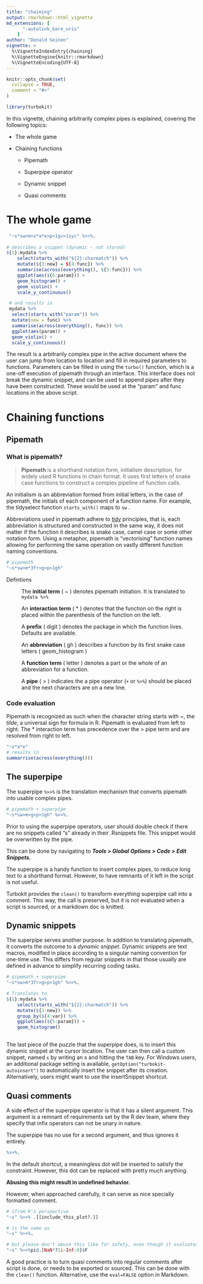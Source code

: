 ```yaml
---
title: "chaining"
output: rmarkdown::html_vignette
md_extensions: [ 
      "-autolink_bare_uris" 
    ]
author: "Donald Seinen"
vignette: >
  %\VignetteIndexEntry{chaining}
  %\VignetteEngine{knitr::rmarkdown}
  %\VignetteEncoding{UTF-8}
---
```


```r
knitr::opts_chunk$set(
  collapse = TRUE,
  comment = "#>"
)
```

```r
library(turbokit)
```

In this vignette, chaining arbitrarily complex pipes is explained, covering the following topics:

-   The whole game

-   Chaining functions

    -   Pipemath

    -   Superpipe operator

    -   Dynamic snippet

    -   Quasi comments

# The whole game

```r
 "~s*sw>m>z*a*e>p>1gv>1syc" %>>%.
 
# describes a snippet (dynamic - not stored)
${1}:mydata %>%
    select(starts_with("${2}:charmatch")) %>%
    mutate(${3:new} = ${4:func}) %>%
    summarise(across(everything(), ${5:func})) %>%
    ggplot(aes(${6:param})) +
    geom_histogram() +
    geom_violin() +
    scale_y_continuous()

 # and results in 
 mydata %>%
  select(starts_with("param")) %>%
  mutate(new = func) %>%
  summarise(across(everything(), func)) %>%
  ggplot(aes(param)) +
  geom_violin() +
  scale_y_continuous()
```

The result is a arbitrarily complex pipe in the active document where the user can jump from location to location and fill in required parameters to functions. Parameters can be filled in using the `turbo()` function, which is a one-off execution of pipemath through an interface. This interface does not break the dynamic snippet, and can be used to append pipes after they have been constructed. These would be used at the "param" and func locations in the above script.

# Chaining functions

## Pipemath

### What is pipemath?

> **Pipemath** is a shorthand notation form, initialism description, for widely used R functions in chain format. It uses first letters of snake case functions to construct a complex pipeline of function calls.

An initialism is an abbreviation formed from initial letters, in the case of pipemath, the initials of each component of a function name. For example, the tidyselect function `starts_with()` maps to `sw` .

Abbreviations used in pipemath adhere to [tidy](https://www.jstatsoft.org/article/view/v059i10) principles, that is, each abbreviation is structured and constructed in the same way, it does not matter if the function it describes is snake case, camel case or some other notation form. Using a metaphor, pipemath is "vectorising" function names allowing for performing the same operation on vastly different function naming conventions.

```r
# pipemath
"~s*sw>m*3fr>g>p>1gh"

```

Defintions

:   The **initial term** ( \~ ) denotes pipemath initiation. It is translated to `mydata %>%`

:   An **interaction term** ( \* ) denotes that the function on the right is placed within the parenthesis of the function on the left.

:   A **prefix** ( digit ) denotes the package in which the function lives. Defaults are available.

:   An **abbreviation** ( gh ) describes a function by its first snake case letters ( geom_histogram )

:   A **function term** ( letter ) denotes a part or the whole of an abbreviation for a function.

:   A **pipe** ( \> ) indicates the a pipe operator (`+` or `%>%`) should be placed and the next characters are on a new line.

### Code evaluation

Pipemath is recognized as such when the character string starts with \~, the *tilde*, a universal sign for formula in R. Pipemath is evaluated from left to right. The \* interaction term has precedence over the \> pipe term and are resolved from right to left.

```r
"~z*a*e"
# results in 
summarrise(across(everything()))
```

## The superpipe

The superpipe `%>>%` is the translation mechanism that converts pipemath into usable complex pipes.

```r
# pipemath + superpipe
"~s*sw>m>g>p>1gh" %>>%.
```

Prior to using the superpipe operators, user should double check if there are no snippets called "s" already in their .Rsnippets file. This snippet would be overwritten by the pipe.

This can be done by navigating to ***Tools \> Global Options \> Code \> Edit Snippets.***

The superpipe is a handy function to insert complex pipes, to reduce long text to a shorthand format. However, to have remnants of it left in the script is not useful.

Turbokit provides the `clean()` to transform everything superpipe call into a comment. This way, the call is preserved, but it is not evaluated when a script is sourced, or a markdown doc is knitted.

## Dynamic snippets

The superpipe serves another purpose. In addition to translating pipemath, it converts the outcome to a *dynamic snippet*. Dynamic snippets are text macros, modified in place according to a singular naming convention for one-time use. This differs from regular snippets in that those usually are defined in advance to simplify recurring coding tasks.

```r
# pipemath + superpipe
"~s*sw>m*3fr>g>p>1gh" %>>%.

# Translates to
${1}:mydata %>%
    select(starts_with("${2}:charmatch")) %>%
    mutate(${3:new}) %>%
    group_by(${4:var}) %>%
    ggplot(aes(${5:param})) +
    geom_histogram()
    

```

The last piece of the puzzle that the superpipe does, is to insert this dynamic snippet at the cursor location. The user can then call a custom snippet, named `s` by writing an s and hitting the `TAB` key. For Windows users, an additional package setting is available, `getOption("turbokit-autoinsert")` to automatically insert the snippet after its creation. Alternatively, users might want to use the insertSnippet shortcut.

## Quasi comments

A side effect of the superpipe operator is that it has a silent argument. This argument is a remnant of requirements set by the R dev team, where they specify that infix operators can not be unary in nature.

The superpipe has no use for a second argument, and thus ignores it entirely.

```r
%>>%.
```

In the default shortcut, a meaningless dot will be inserted to satisfy the constraint. However, this dot can be replaced with pretty much anything.

**Abusing this might result in undefined behavior.**

However, when approached carefully, it can serve as nice specially formatted comment.

```r
# ifrom R's perspective
"~s" %>>% .[[include_this_plot?.]]

# is the same as
"~s" %>>%.

# but please don't abuse this like for safety, even though it evaluates fine.
"~s" %>>%pi@.[NaN*?1i~Inf:0]$F

```

A good practice is to turn quasi comments into regular comments after script is done, or needs to be exported or sourced. This can be done with the `clean()` function. Alternative, use the `eval=FALSE` option in Markdown.
